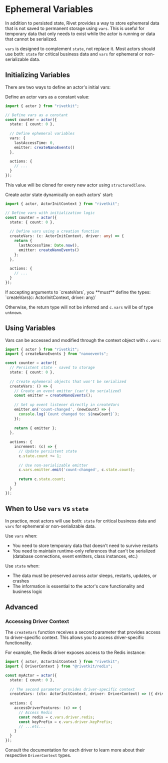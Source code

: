 # Ephemeral Variables

In addition to persisted state, Rivet provides a way to store ephemeral data that is not saved to permanent storage using `vars`. This is useful for temporary data that only needs to exist while the actor is running or data that cannot be serialized.

`vars` is designed to complement `state`, not replace it. Most actors should use both: `state` for critical business data and `vars` for ephemeral or non-serializable data.

## Initializing Variables

There are two ways to define an actor's initial vars:

<Tabs>

<Tab title="Static Initial Variables">

Define an actor vars as a constant value:

```typescript
import { actor } from "rivetkit";

// Define vars as a constant
const counter = actor({
  state: { count: 0 },
  
  // Define ephemeral variables
  vars: { 
    lastAccessTime: 0,
    emitter: createNanoEvents()
  },
  
  actions: {
    // ...
  }
});
```

This value will be cloned for every new actor using `structuredClone`.

</Tab>

<Tab title="Dynamic Initial Variables">

Create actor state dynamically on each actors' start:

```typescript
import { actor, ActorInitContext } from "rivetkit";

// Define vars with initialization logic
const counter = actor({
  state: { count: 0 },
  
  // Define vars using a creation function
  createVars: (c: ActorInitContext, driver: any) => {
    return { 
      lastAccessTime: Date.now(),
      emitter: createNanoEvents()
    };
  },
  
  actions: {
    // ...
  }
});
```

<Note>
If accepting arguments to `createVars`, you **must** define the types: `createVars(c: ActorInitContext, driver: any)`

Otherwise, the return type will not be inferred and `c.vars` will be of type `unknown`.
</Note>

</Tab>

</Tabs>

## Using Variables

Vars can be accessed and modified through the context object with `c.vars`:

```typescript
import { actor } from "rivetkit";
import { createNanoEvents } from "nanoevents";

const counter = actor({
  // Persistent state - saved to storage
  state: { count: 0 },
  
  // Create ephemeral objects that won't be serialized
  createVars: () => {
    // Create an event emitter (can't be serialized)
    const emitter = createNanoEvents();
    
    // Set up event listener directly in createVars
    emitter.on('count-changed', (newCount) => {
      console.log(`Count changed to: ${newCount}`);
    });
    
    return { emitter };
  },
  
  actions: {
    increment: (c) => {
      // Update persistent state
      c.state.count += 1;
      
      // Use non-serializable emitter
      c.vars.emitter.emit('count-changed', c.state.count);
      
      return c.state.count;
    }
  }
});
```

## When to Use `vars` vs `state`

In practice, most actors will use both: `state` for critical business data and `vars` for ephemeral or non-serializable data.

Use `vars` when:

- You need to store temporary data that doesn't need to survive restarts
- You need to maintain runtime-only references that can't be serialized (database connections, event emitters, class instances, etc.)

Use `state` when:

- The data must be preserved across actor sleeps, restarts, updates, or crashes
- The information is essential to the actor's core functionality and business logic

## Advanced

### Accessing Driver Context

The `createVars` function receives a second parameter that provides access to driver-specific context. This allows you to access driver-specific functionality.

For example, the Redis driver exposes access to the Redis instance:

```typescript
import { actor, ActorInitContext } from "rivetkit";
import { DriverContext } from "@rivetkit/redis";

const myActor = actor({
  state: { count: 0 },
  
  // The second parameter provides driver-specific context
  createVars: (ctx: ActorInitContext, driver: DriverContext) => ({ driver }),
  
  actions: {
    accessDriverFeatures: (c) => {
      // Access Redis
      const redis = c.vars.driver.redis;
	  const keyPrefix = c.vars.driver.keyPrefix;
      // ...etc...
    }
  }
});
```

Consult the documentation for each driver to learn more about their respective `DriverContext` types.

